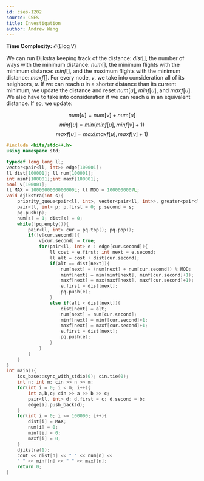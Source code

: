 ```yaml
---
id: cses-1202
source: CSES
title: Investigation
author: Andrew Wang
---
```


**Time Complexity:** $\mathcal{O}(E\log V)$ 

We can run Dijkstra keeping track of the distance: $dist[]$, the number of ways with the minimum distance: $num[]$, the minimum flights with the minimum 
distance: $minf[]$, and the maximum flights with the minimum distance: $maxf[]$. For every node, $v$, we take into consideration all of its neighbors, $u$. 
If we can reach $u$ in a shorter distance than its current minimum, we update the distance and reset $num[u]$, $minf[u]$, and $maxf[u]$. We also have 
to take into consideration if we can reach $u$ in an equivalent distance. If so, we update:

$$
num[u] = num[v] + num[u]
$$
$$
minf[u] = min(minf[u], minf[v] + 1)
$$
$$
maxf[u] = max(maxf[u], maxf[v] + 1)
$$

```cpp
#include <bits/stdc++.h>
using namespace std;

typedef long long ll;
vector<pair<ll, int>> edge[100001];
ll dist[100001]; ll num[100001];
int minf[100001];int maxf[100001];
bool v[100001];
ll MAX = 1000000000000000L; ll MOD = 1000000007L;
void djikstra(int s){
    priority_queue<pair<ll, int>, vector<pair<ll, int>>, greater<pair<ll, int>>> pq;
    pair<ll, int> p; p.first = 0; p.second = s;
    pq.push(p);
    num[s] = 1; dist[s] = 0;
    while(!pq.empty()){
        pair<ll, int> cur = pq.top(); pq.pop();
        if(!v[cur.second]){
            v[cur.second] = true;
            for(pair<ll, int> e : edge[cur.second]){
                ll cost = e.first; int next = e.second;
                ll alt = cost + dist[cur.second];
                if(alt == dist[next]){
                    num[next] = (num[next] + num[cur.second]) % MOD;
                    minf[next] = min(minf[next], minf[cur.second]+1);
                    maxf[next] = max(maxf[next], maxf[cur.second]+1);
                    e.first = dist[next];
                    pq.push(e);
                }
                else if(alt < dist[next]){
                    dist[next] = alt;
                    num[next] = num[cur.second];
                    minf[next] = minf[cur.second]+1;
                    maxf[next] = maxf[cur.second]+1;
                    e.first = dist[next];
                    pq.push(e);
                }
            }
        }
    }
}
int main(){
    ios_base::sync_with_stdio(0); cin.tie(0);
    int n; int m; cin >> n >> m;
    for(int i = 0; i < m; i++){
        int a,b,c; cin >> a >> b >> c;
        pair<ll, int> d; d.first = c; d.second = b;
        edge[a].push_back(d);
    }
    for(int i = 0; i <= 100000; i++){
        dist[i] = MAX;
        num[i] = 0;
        minf[i] = 0;
        maxf[i] = 0;
    }
    djikstra(1);
    cout << dist[n] << " " << num[n] <<
    " " << minf[n] << " " << maxf[n];
    return 0;
}
```
